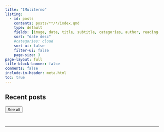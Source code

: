 ```yaml
---
title: "IMuliterno"
listing:
  - id: posts
    contents: posts/**/*/index.qmd
    type: default
    fields: [image, date, title, subtitle, categories, author, reading-time]
    sort: "date desc"
    #categories: cloud
    sort-ui: false
    filter-ui: false
    page-size: 3
page-layout: full
title-block-banner: false
comments: false
include-in-header: meta.html  
toc: true
---
```


## Recent posts

::: {#posts}
:::

<a href="../posts/index.html"> <button type="button" class="btn btn-primary float-end btn-sm">See all</button></a>

<br>

------------------------------------------------------------------------
